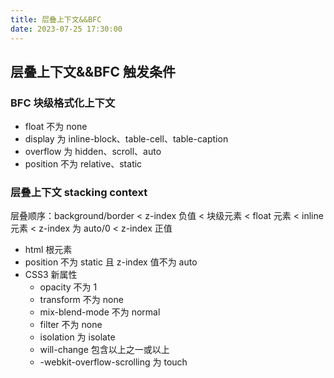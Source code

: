 ```yaml
---
title: 层叠上下文&&BFC
date: 2023-07-25 17:30:00
---
```


## 层叠上下文&&BFC 触发条件

### BFC 块级格式化上下文

- float 不为 none
- display 为 inline-block、table-cell、table-caption
- overflow 为 hidden、scroll、auto
- position 不为 relative、static

### 层叠上下文 stacking context

层叠顺序：background/border &lt; z-index 负值 &lt; 块级元素 &lt; float 元素 &lt; inline 元素 &lt; z-index 为 auto/0 &lt; z-index 正值

- html 根元素
- position 不为 static 且 z-index 值不为 auto
- CSS3 新属性
  - opacity 不为 1
  - transform 不为 none
  - mix-blend-mode 不为 normal
  - filter 不为 none
  - isolation 为 isolate
  - will-change 包含以上之一或以上
  - -webkit-overflow-scrolling 为 touch
